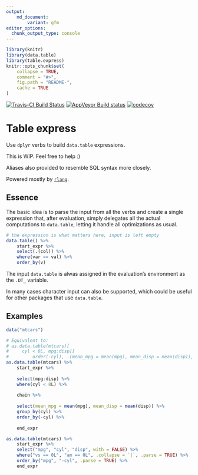 ```yaml
---
output:
    md_document:
        variant: gfm
editor_options: 
  chunk_output_type: console
---
```


<!-- README.md is generated from README.Rmd. Please edit that file -->

```r
library(knitr)
library(data.table)
library(table.express)
knitr::opts_chunk$set(
    collapse = TRUE,
    comment = "#>",
    fig.path = "README-",
    cache = TRUE
)
```

[![Travis-CI Build Status](https://travis-ci.org/asardaes/table.express.svg?branch=master)](https://travis-ci.org/asardaes/table.express)
[![AppVeyor Build status](https://ci.appveyor.com/api/projects/status/bb9606tfe648gajn?svg=true)](https://ci.appveyor.com/project/asardaes/table-express)
[![codecov](https://codecov.io/gh/asardaes/table.express/branch/master/graph/badge.svg)](https://codecov.io/gh/asardaes/table.express)


# Table express

Use `dplyr` verbs to build `data.table` expressions.

This is WIP. Feel free to help :)

Aliases also provided to resemble SQL syntax more closely.

Powered mostly by [`rlang`](http://cran.r-project.org/package=rlang).

## Essence

The basic idea is to parse the input from all the verbs and create a single expression that, after evaluation,
simply delegates all the actual computations to `data.table`,
letting it handle all optimizations as usual.

```r
# the expression is what matters here, input is left empty
data.table() %>%
    start_expr %>%
    select(.(col)) %>%
    where(var == val) %>%
    order_by(v)
```

The input `data.table` is alwas assigned in the evaluation's environment as the `.DT_` variable.

In many cases character input can also be supported,
which could be useful for other packages that use `data.table`.

## Examples

```r
data("mtcars")

# Equivalent to:
# as.data.table(mtcars)[
#     cyl < 8L, mpg:disp][
#         order(-cyl), .(mean_mpg = mean(mpg), mean_disp = mean(disp)), by = cyl]
as.data.table(mtcars) %>%
    start_expr %>%
    
    select(mpg:disp) %>%
    where(cyl < 8L) %>%
    
    chain %>%
    
    select(mean_mpg = mean(mpg), mean_disp = mean(disp)) %>%
    group_by(cyl) %>%
    order_by(-cyl) %>%
    
    end_expr

as.data.table(mtcars) %>%
    start_expr %>%
    select("mpg", "cyl", "disp", with = FALSE) %>%
    where("vs == 0L", "am == 0L", .collapse = `|`, .parse = TRUE) %>%
    order_by("mpg", "-cyl", .parse = TRUE) %>%
    end_expr
```
